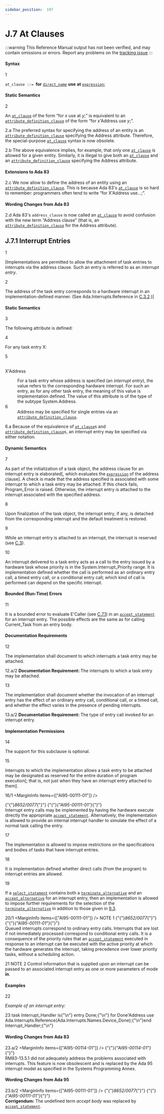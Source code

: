 ```yaml
---
sidebar_position:  197
---
```


# J.7 At Clauses

:::warning
This Reference Manual output has not been verified,
and may contain omissions or errors.
Report any problems on the [tracking issue](https://github.com/ada-lang-io/ada-lang-io/issues/20)
:::



#### Syntax

<MarginText>1</MarginText>

<CodeBlock>
<code>at_clause</code><a id="S0368"></a><code> ::= </code><strong>for</strong> <code><a href="../AA-4/AA-4.1#S0092">direct_name</a></code> <strong>use</strong> <strong>at</strong> <code><a href="../AA-4/AA-4.4#S0132">expression</a></code>;<br />

</CodeBlock>

#### Static Semantics

<MarginText>2</MarginText>
<p>An <code><a href="../AA-J/AA-J.7#S0368">at_clause</a></code> of the form &ldquo;for <em>x</em> use at <em>y</em>;&rdquo; is equivalent to an <code><a href="../AA-13/AA-13.3#S0349">attribute_definition_clause</a></code> of the form &ldquo;for <em>x</em>'Address use <em>y</em>;&rdquo;. <br /></p>

<MarginText>2.a</MarginText>
<Admonition type="aarm" aarm="reason" title="Reason: ">
<strong></strong>The preferred syntax for specifying the address of an entity is an <code><a href="../AA-13/AA-13.3#S0349">attribute_definition_clause</a></code> specifying the Address attribute. Therefore, the special-purpose <code><a href="../AA-J/AA-J.7#S0368">at_clause</a></code> syntax is now obsolete.<br /></Admonition>

<MarginText>2.b</MarginText>
<Admonition type="aarm" aarm="note" title="Note: ">
The above equivalence implies, for example, that only one <code><a href="../AA-J/AA-J.7#S0368">at_clause</a></code> is allowed for a given entity. Similarly, it is illegal to give both an <code><a href="../AA-J/AA-J.7#S0368">at_clause</a></code> and an <code><a href="../AA-13/AA-13.3#S0349">attribute_definition_clause</a></code> specifying the Address attribute. <br /></Admonition>


#### Extensions to Ada 83

<MarginText>2.c</MarginText>
<Admonition type="aarm" aarm="note" title="Note: ">
We now allow to define the address of an entity using an <code><a href="../AA-13/AA-13.3#S0349">attribute_definition_clause</a></code>. This is because Ada 83's <code><a href="../AA-J/AA-J.7#S0368">at_clause</a></code> is so hard to remember: programmers often tend to write &ldquo;for X'Address use...;&rdquo;. <br /></Admonition>


#### Wording Changes from Ada 83

<MarginText>2.d</MarginText>
<Admonition type="aarm" aarm="note" title="Note: ">
Ada 83's <code>address_clause</code> is now called an <code><a href="../AA-J/AA-J.7#S0368">at_clause</a></code> to avoid confusion with the new term &ldquo;Address clause&rdquo; (that is, an <code><a href="../AA-13/AA-13.3#S0349">attribute_definition_clause</a></code> for the Address attribute). <br /></Admonition>

<a id="Subclause_J.7.1"></a>

## J.7.1  Interrupt Entries

<MarginText>1</MarginText>
<p>[Implementations are permitted to allow the attachment of task entries to interrupts via the address clause. Such an entry is referred to as an <em>interrupt entry</em>.<br /></p>

<MarginText>2</MarginText>
<p>The address of the task entry corresponds to a hardware interrupt in an implementation-defined manner. (See Ada.Interrupts.Reference in <a href="../AA-C/AA-C.3#Subclause_C.3.2">C.3.2</a>.)] <br /></p>


#### Static Semantics

<MarginText>3</MarginText>
<p>The following attribute is defined:<br /></p>

<MarginText>4</MarginText>
<p>For any task entry X: <br /></p>

<MarginText>5</MarginText>
<dt><br/>X'Address </dt>
<dl>
<dd>For a task entry whose address is specified (an <em>interrupt entry</em>), the value refers to the corresponding hardware interrupt. For such an entry, as for any other task entry, the meaning of this value is implementation defined. The value of this attribute is of the type of the subtype System.Address.<br /></dd>
<MarginText>6</MarginText>
<dd>Address may be specified for single entries via an <code><a href="../AA-13/AA-13.3#S0349">attribute_definition_clause</a></code>. <br /></dd>
</dl>
<MarginText>6.a</MarginText>
<Admonition type="aarm" aarm="reason" title="Reason: ">
<strong></strong>Because of the equivalence of <code><a href="../AA-J/AA-J.7#S0368">at_clause</a></code>s and <code><a href="../AA-13/AA-13.3#S0349">attribute_definition_clause</a></code>s, an interrupt entry may be specified via either notation. <br /></Admonition>


#### Dynamic Semantics

<MarginText>7</MarginText>
<p>As part of the initialization of a task object, the address clause for an interrupt entry is elaborated[, which evaluates the <code><a href="../AA-4/AA-4.4#S0132">expression</a></code> of the address clause]. A check is made that the address specified is associated with some interrupt to which a task entry may be attached. If this check fails, Program_Error is raised. Otherwise, the interrupt entry is attached to the interrupt associated with the specified address.<br /></p>

<MarginText>8</MarginText>
<p>Upon finalization of the task object, the interrupt entry, if any, is detached from the corresponding interrupt and the default treatment is restored.<br /></p>

<MarginText>9</MarginText>
<p>While an interrupt entry is attached to an interrupt, the interrupt is reserved (see <a href="../AA-C/AA-C.3">C.3</a>).<br /></p>

<MarginText>10</MarginText>
<p>An interrupt delivered to a task entry acts as a call to the entry issued by a hardware task whose priority is in the System.Interrupt_Priority range. It is implementation defined whether the call is performed as an ordinary entry call, a timed entry call, or a conditional entry call; which kind of call is performed can depend on the specific interrupt.<br /></p>


#### Bounded (Run-Time) Errors

<MarginText>11</MarginText>
<p>It is a bounded error to evaluate E'Caller (see <a href="../AA-C/AA-C.7#Subclause_C.7.1">C.7.1</a>) in an <code><a href="../AA-9/AA-9.5#S0258">accept_statement</a></code> for an interrupt entry. The possible effects are the same as for calling Current_Task from an entry body. <br /></p>


#### Documentation Requirements

<MarginText>12</MarginText>
<p>The implementation shall document to which interrupts a task entry may be attached. <br /></p>

<MarginText>12.a/2</MarginText>
<Admonition type="aarm" aarm="note" title="Note: ">
<strong>Documentation Requirement: </strong>The interrupts to which a task entry may be attached.<br /></Admonition>

<MarginText>13</MarginText>
<p>The implementation shall document whether the invocation of an interrupt entry has the effect of an ordinary entry call, conditional call, or a timed call, and whether the effect varies in the presence of pending interrupts. <br /></p>

<MarginText>13.a/2</MarginText>
<Admonition type="aarm" aarm="note" title="Note: ">
<strong>Documentation Requirement: </strong>The type of entry call invoked for an interrupt entry.<br /></Admonition>


#### Implementation Permissions

<MarginText>14</MarginText>
<p>The support for this subclause is optional.<br /></p>

<MarginText>15</MarginText>
<p>Interrupts to which the implementation allows a task entry to be attached may be designated as reserved for the entire duration of program execution[; that is, not just when they have an interrupt entry attached to them].<br /></p>

<MarginText>16/1</MarginText>
<MarginInfo items={["AI95-00111-01"]} /><p>{"{"}<em>8652/0077</em>{"}"} {"{"}<em>{"AI95-00111-01"}</em>{"}"} <br />Interrupt entry calls may be implemented by having the hardware execute directly the appropriate <code><a href="../AA-9/AA-9.5#S0258">accept_statement</a></code>. Alternatively, the implementation is allowed to provide an internal interrupt handler to simulate the effect of a normal task calling the entry.<br /></p>

<MarginText>17</MarginText>
<p>The implementation is allowed to impose restrictions on the specifications and bodies of tasks that have interrupt entries.<br /></p>

<MarginText>18</MarginText>
<p>It is implementation defined whether direct calls (from the program) to interrupt entries are allowed.<br /></p>

<MarginText>19</MarginText>
<p>If a <code><a href="../AA-9/AA-9.7#S0269">select_statement</a></code> contains both a <code><a href="../AA-9/AA-9.7#S0275">terminate_alternative</a></code> and an <code><a href="../AA-9/AA-9.7#S0273">accept_alternative</a></code> for an interrupt entry, then an implementation is allowed to impose further requirements for the selection of the <code><a href="../AA-9/AA-9.7#S0275">terminate_alternative</a></code> in addition to those given in <a href="../AA-9/AA-9.3">9.3</a>. <br /></p>

<MarginText>20/1</MarginText>
<MarginInfo items={["AI95-00111-01"]} /><Admonition type="aarm" aarm="note" title="Note: ">
NOTE 1   {"{"}<em>8652/0077</em>{"}"} {"{"}<em>{"AI95-00111-01"}</em>{"}"} <br />Queued interrupts correspond to ordinary entry calls. Interrupts that are lost if not immediately processed correspond to conditional entry calls. It is a consequence of the priority rules that an <code><a href="../AA-9/AA-9.5#S0258">accept_statement</a></code> executed in response to an interrupt can be executed with the active priority at which the hardware generates the interrupt, taking precedence over lower priority tasks, without a scheduling action.<br /></Admonition>

<MarginText>21</MarginText>
<Admonition type="aarm" aarm="note" title="Note: ">
NOTE 2   Control information that is supplied upon an interrupt can be passed to an associated interrupt entry as one or more parameters of mode <strong>in</strong>. <br /></Admonition>


#### Examples

<MarginText>22</MarginText>
<p><em>Example of an interrupt entry:</em> <br /></p>

<MarginText>23</MarginText>
<CodeBlock language="ada">
task Interrupt_Handler is{"\n"}  entry Done;{"\n"}  for Done'Address use Ada.Interrupts.Reference(Ada.Interrupts.Names.Device_Done);{"\n"}end Interrupt_Handler;{"\n"}

</CodeBlock>

#### Wording Changes from Ada 83

<MarginText>23.a/2</MarginText>
<MarginInfo items={["AI95-00114-01"]} /><Admonition type="aarm" aarm="note" title="Note: ">
{"{"}<em>{"AI95-00114-01"}</em>{"}"} <br />RM83-13.5.1 did not adequately address the problems associated with interrupts. This feature is now obsolescent and is replaced by the Ada 95 interrupt model as specified in the Systems Programming Annex. <br /></Admonition>


#### Wording Changes from Ada 95

<MarginText>23.b/2</MarginText>
<MarginInfo items={["AI95-00111-01"]} /><Admonition type="aarm" aarm="note" title="Note: ">
{"{"}<em>8652/0077</em>{"}"} {"{"}<em>{"AI95-00111-01"}</em>{"}"} <strong><br />Corrigendum:</strong> The undefined term <em>accept body</em> was replaced by <code><a href="../AA-9/AA-9.5#S0258">accept_statement</a></code>. <br /></Admonition>

